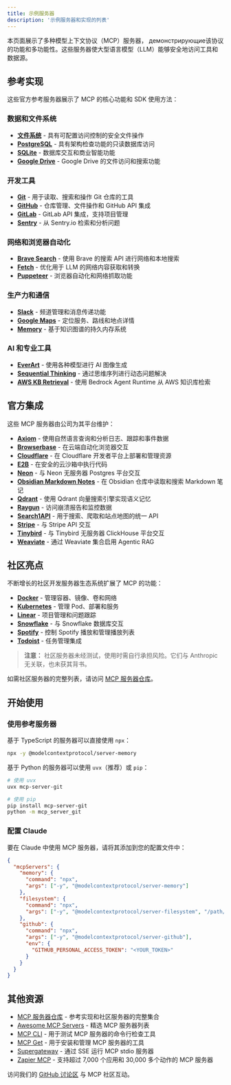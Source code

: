 ```yaml
---
title: 示例服务器
description: '示例服务器和实现的列表'
---
```


本页面展示了多种模型上下文协议（MCP）服务器， демонстрирующие该协议的功能和多功能性。这些服务器使大型语言模型（LLM）能够安全地访问工具和数据源。

## 参考实现

这些官方参考服务器展示了 MCP 的核心功能和 SDK 使用方法：

### 数据和文件系统
- **[文件系统](https://github.com/modelcontextprotocol/servers/tree/main/src/filesystem)** - 具有可配置访问控制的安全文件操作
- **[PostgreSQL](https://github.com/modelcontextprotocol/servers/tree/main/src/postgres)** - 具有架构检查功能的只读数据库访问
- **[SQLite](https://github.com/modelcontextprotocol/servers/tree/main/src/sqlite)** - 数据库交互和商业智能功能
- **[Google Drive](https://github.com/modelcontextprotocol/servers/tree/main/src/gdrive)** - Google Drive 的文件访问和搜索功能

### 开发工具
- **[Git](https://github.com/modelcontextprotocol/servers/tree/main/src/git)** - 用于读取、搜索和操作 Git 仓库的工具
- **[GitHub](https://github.com/modelcontextprotocol/servers/tree/main/src/github)** - 仓库管理、文件操作和 GitHub API 集成
- **[GitLab](https://github.com/modelcontextprotocol/servers/tree/main/src/gitlab)** - GitLab API 集成，支持项目管理
- **[Sentry](https://github.com/modelcontextprotocol/servers/tree/main/src/sentry)** - 从 Sentry.io 检索和分析问题

### 网络和浏览器自动化
- **[Brave Search](https://github.com/modelcontextprotocol/servers/tree/main/src/brave-search)** - 使用 Brave 的搜索 API 进行网络和本地搜索
- **[Fetch](https://github.com/modelcontextprotocol/servers/tree/main/src/fetch)** - 优化用于 LLM 的网络内容获取和转换
- **[Puppeteer](https://github.com/modelcontextprotocol/servers/tree/main/src/puppeteer)** - 浏览器自动化和网络抓取功能

### 生产力和通信
- **[Slack](https://github.com/modelcontextprotocol/servers/tree/main/src/slack)** - 频道管理和消息传递功能
- **[Google Maps](https://github.com/modelcontextprotocol/servers/tree/main/src/google-maps)** - 定位服务、路线和地点详情
- **[Memory](https://github.com/modelcontextprotocol/servers/tree/main/src/memory)** - 基于知识图谱的持久内存系统

### AI 和专业工具
- **[EverArt](https://github.com/modelcontextprotocol/servers/tree/main/src/everart)** - 使用各种模型进行 AI 图像生成
- **[Sequential Thinking](https://github.com/modelcontextprotocol/servers/tree/main/src/sequentialthinking)** - 通过思维序列进行动态问题解决
- **[AWS KB Retrieval](https://github.com/modelcontextprotocol/servers/tree/main/src/aws-kb-retrieval-server)** - 使用 Bedrock Agent Runtime 从 AWS 知识库检索

## 官方集成

这些 MCP 服务器由公司为其平台维护：

- **[Axiom](https://github.com/axiomhq/mcp-server-axiom)** - 使用自然语言查询和分析日志、跟踪和事件数据
- **[Browserbase](https://github.com/browserbase/mcp-server-browserbase)** - 在云端自动化浏览器交互
- **[Cloudflare](https://github.com/cloudflare/mcp-server-cloudflare)** - 在 Cloudflare 开发者平台上部署和管理资源
- **[E2B](https://github.com/e2b-dev/mcp-server)** - 在安全的云沙箱中执行代码
- **[Neon](https://github.com/neondatabase/mcp-server-neon)** - 与 Neon 无服务器 Postgres 平台交互
- **[Obsidian Markdown Notes](https://github.com/calclavia/mcp-obsidian)** - 在 Obsidian 仓库中读取和搜索 Markdown 笔记
- **[Qdrant](https://github.com/qdrant/mcp-server-qdrant/)** - 使用 Qdrant 向量搜索引擎实现语义记忆
- **[Raygun](https://github.com/MindscapeHQ/mcp-server-raygun)** - 访问崩溃报告和监控数据
- **[Search1API](https://github.com/fatwang2/search1api-mcp)** - 用于搜索、爬取和站点地图的统一 API
- **[Stripe](https://github.com/stripe/agent-toolkit)** - 与 Stripe API 交互
- **[Tinybird](https://github.com/tinybirdco/mcp-tinybird)** - 与 Tinybird 无服务器 ClickHouse 平台交互
- **[Weaviate](https://github.com/weaviate/mcp-server-weaviate)** - 通过 Weaviate 集合启用 Agentic RAG

## 社区亮点

不断增长的社区开发服务器生态系统扩展了 MCP 的功能：

- **[Docker](https://github.com/ckreiling/mcp-server-docker)** - 管理容器、镜像、卷和网络
- **[Kubernetes](https://github.com/Flux159/mcp-server-kubernetes)** - 管理 Pod、部署和服务
- **[Linear](https://github.com/jerhadf/linear-mcp-server)** - 项目管理和问题跟踪
- **[Snowflake](https://github.com/datawiz168/mcp-snowflake-service)** - 与 Snowflake 数据库交互
- **[Spotify](https://github.com/varunneal/spotify-mcp)** - 控制 Spotify 播放和管理播放列表
- **[Todoist](https://github.com/abhiz123/todoist-mcp-server)** - 任务管理集成

> **注意：** 社区服务器未经测试，使用时需自行承担风险。它们与 Anthropic 无关联，也未获其背书。

如需社区服务器的完整列表，请访问 [MCP 服务器仓库](https://github.com/modelcontextprotocol/servers)。

## 开始使用

### 使用参考服务器

基于 TypeScript 的服务器可以直接使用 `npx`：

```bash
npx -y @modelcontextprotocol/server-memory
```

基于 Python 的服务器可以使用 `uvx`（推荐）或 `pip`：

```bash
# 使用 uvx
uvx mcp-server-git

# 使用 pip
pip install mcp-server-git
python -m mcp_server_git
```

### 配置 Claude

要在 Claude 中使用 MCP 服务器，请将其添加到您的配置文件中：

```json
{
  "mcpServers": {
    "memory": {
      "command": "npx",
      "args": ["-y", "@modelcontextprotocol/server-memory"]
    },
    "filesystem": {
      "command": "npx",
      "args": ["-y", "@modelcontextprotocol/server-filesystem", "/path/to/allowed/files"]
    },
    "github": {
      "command": "npx",
      "args": ["-y", "@modelcontextprotocol/server-github"],
      "env": {
        "GITHUB_PERSONAL_ACCESS_TOKEN": "<YOUR_TOKEN>"
      }
    }
  }
}
```

## 其他资源

- [MCP 服务器仓库](https://github.com/modelcontextprotocol/servers) - 参考实现和社区服务器的完整集合
- [Awesome MCP Servers](https://github.com/punkpeye/awesome-mcp-servers) - 精选 MCP 服务器列表
- [MCP CLI](https://github.com/wong2/mcp-cli) - 用于测试 MCP 服务器的命令行检查工具
- [MCP Get](https://mcp-get.com) - 用于安装和管理 MCP 服务器的工具
- [Supergateway](https://github.com/supercorp-ai/supergateway) - 通过 SSE 运行 MCP stdio 服务器
- [Zapier MCP](https://zapier.com/mcp) - 支持超过 7,000 个应用和 30,000 多个动作的 MCP 服务器

访问我们的 [GitHub 讨论区](https://github.com/orgs/modelcontextprotocol/discussions) 与 MCP 社区互动。